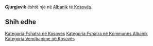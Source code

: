{{Fshat në 
 | Emri                = Gjurgjevik
 | EmriAlt                = 
 | NAME_SHORT_FORM=      
 | NAME_GENERIC=      
 | NAME_SORT_NAME_RO=      GJURGJEVIK
 | FULL_NAME_RO = Gjurgjevik
 | FULL_NAME_ND_RO=Gjurgjevik
 | SORT_NAME_RG=GJURGJEVIK
 | FULL_NAME_RG=Gjurgjevik
 | FULL_NAME_ND_RG=Gjurgjevik
 | SRP_NAME_SHORT_FORM=      
 | SRP_NAME_GENERIC=      
 | SRP_NAME_SORT_NAME_RO=      
 | SRP_FULL_NAME_RO = 
 | SRP_FULL_NAME_ND_RO=
 | SRP_SORT_NAME_RG=
 | SRP_FULL_NAME_RG=
 | SRP_FULL_NAME_ND_RG=
 | Emri (Rasa dhanore) = 
 | Figura              = 
 | Shteti              = Kosovo
 | Komuna              = Albanik
 | Kodi postar         = 
 | Sipërfaqja          = 

 | Popullsia           = 

 | Regj. i popullsisë  = 
 | Dend. e popullsisë  = 
 | Faqja zyrtare       = 
 <!--- Koordinatat ----> 
 | Gjerësia            = 42.612778
 | Gjatësia            = 20.657778
 | Lartësia            = 
}}
'''Gjurgjevik''' është një [[]] në [[Albanik]] të [[Kosovës]].

<!-- == Gjeografia == -->
<!-- == Historia == -->
<!-- == Demografia == -->
== Shih edhe ==
{{Komuna Albanik}}
{{Kosovo-Administrata-Cung}}

[[Kategoria:Fshatra në Kosovës]]
[[Kategoria:Fshatra në Kommunes Albanik]]
[[Kategoria:Vendbanime në Kosovës]]
